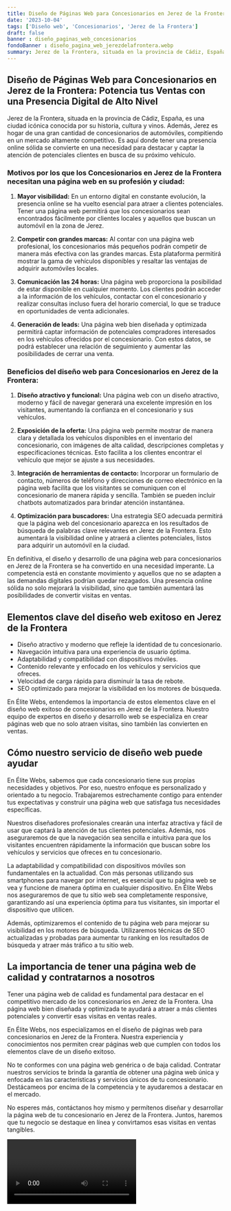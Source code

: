 ```yaml
---
title: Diseño de Páginas Web para Concesionarios en Jerez de la Frontera
date: '2023-10-04'
tags: ['Diseño web', 'Concesionarios', 'Jerez de la Frontera']
draft: false
banner : diseño_paginas_web_concesionarios
fondoBanner : diseño_pagina_web_jerezdelafrontera.webp
summary: Jerez de la Frontera, situada en la provincia de Cádiz, España, es una ciudad icónica conocida por su historia, cultura y vinos. Además, Jerez es hogar de una gran cantidad de concesionarios de automóviles, compitiendo en un mercado altamente competitivo. Es aquí donde tener una presencia online sólida se convierte en una necesidad para destacar y captar la atención de potenciales clientes en busca de su próximo vehículo.
---
```


## Diseño de Páginas Web para Concesionarios en Jerez de la Frontera: Potencia tus Ventas con una Presencia Digital de Alto Nivel

Jerez de la Frontera, situada en la provincia de Cádiz, España, es una ciudad icónica conocida por su historia, cultura y vinos. Además, Jerez es hogar de una gran cantidad de concesionarios de automóviles, compitiendo en un mercado altamente competitivo. Es aquí donde tener una presencia online sólida se convierte en una necesidad para destacar y captar la atención de potenciales clientes en busca de su próximo vehículo.

### Motivos por los que los Concesionarios en Jerez de la Frontera necesitan una página web en su profesión y ciudad:

1. **Mayor visibilidad:** En un entorno digital en constante evolución, la presencia online se ha vuelto esencial para atraer a clientes potenciales. Tener una página web permitirá que los concesionarios sean encontrados fácilmente por clientes locales y aquellos que buscan un automóvil en la zona de Jerez.

2. **Competir con grandes marcas:** Al contar con una página web profesional, los concesionarios más pequeños podrán competir de manera más efectiva con las grandes marcas. Esta plataforma permitirá mostrar la gama de vehículos disponibles y resaltar las ventajas de adquirir automóviles locales.

3. **Comunicación las 24 horas:** Una página web proporciona la posibilidad de estar disponible en cualquier momento. Los clientes podrán acceder a la información de los vehículos, contactar con el concesionario y realizar consultas incluso fuera del horario comercial, lo que se traduce en oportunidades de venta adicionales.

4. **Generación de leads:** Una página web bien diseñada y optimizada permitirá captar información de potenciales compradores interesados en los vehículos ofrecidos por el concesionario. Con estos datos, se podrá establecer una relación de seguimiento y aumentar las posibilidades de cerrar una venta.

### Beneficios del diseño web para Concesionarios en Jerez de la Frontera:

1. **Diseño atractivo y funcional:** Una página web con un diseño atractivo, moderno y fácil de navegar generará una excelente impresión en los visitantes, aumentando la confianza en el concesionario y sus vehículos.

2. **Exposición de la oferta:** Una página web permite mostrar de manera clara y detallada los vehículos disponibles en el inventario del concesionario, con imágenes de alta calidad, descripciones completas y especificaciones técnicas. Esto facilita a los clientes encontrar el vehículo que mejor se ajuste a sus necesidades.

3. **Integración de herramientas de contacto:** Incorporar un formulario de contacto, números de teléfono y direcciones de correo electrónico en la página web facilita que los visitantes se comuniquen con el concesionario de manera rápida y sencilla. También se pueden incluir chatbots automatizados para brindar atención instantánea.

4. **Optimización para buscadores:** Una estrategia SEO adecuada permitirá que la página web del concesionario aparezca en los resultados de búsqueda de palabras clave relevantes en Jerez de la Frontera. Esto aumentará la visibilidad online y atraerá a clientes potenciales, listos para adquirir un automóvil en la ciudad.

En definitiva, el diseño y desarrollo de una página web para concesionarios en Jerez de la Frontera se ha convertido en una necesidad imperante. La competencia está en constante movimiento y aquellos que no se adapten a las demandas digitales podrían quedar rezagados. Una presencia online sólida no solo mejorará la visibilidad, sino que también aumentará las posibilidades de convertir visitas en ventas.

<GifSeo />

<Cta />

## Elementos clave del diseño web exitoso en Jerez de la Frontera

- Diseño atractivo y moderno que refleje la identidad de tu concesionario.
- Navegación intuitiva para una experiencia de usuario óptima.
- Adaptabilidad y compatibilidad con dispositivos móviles.
- Contenido relevante y enfocado en los vehículos y servicios que ofreces.
- Velocidad de carga rápida para disminuir la tasa de rebote.
- SEO optimizado para mejorar la visibilidad en los motores de búsqueda.

En Élite Webs, entendemos la importancia de estos elementos clave en el diseño web exitoso de concesionarios en Jerez de la Frontera. Nuestro equipo de expertos en diseño y desarrollo web se especializa en crear páginas web que no solo atraen visitas, sino también las convierten en ventas.

## Cómo nuestro servicio de diseño web puede ayudar

En Élite Webs, sabemos que cada concesionario tiene sus propias necesidades y objetivos. Por eso, nuestro enfoque es personalizado y orientado a tu negocio. Trabajaremos estrechamente contigo para entender tus expectativas y construir una página web que satisfaga tus necesidades específicas.

Nuestros diseñadores profesionales crearán una interfaz atractiva y fácil de usar que captará la atención de tus clientes potenciales. Además, nos aseguraremos de que la navegación sea sencilla e intuitiva para que los visitantes encuentren rápidamente la información que buscan sobre los vehículos y servicios que ofreces en tu concesionario.

La adaptabilidad y compatibilidad con dispositivos móviles son fundamentales en la actualidad. Con más personas utilizando sus smartphones para navegar por internet, es esencial que tu página web se vea y funcione de manera óptima en cualquier dispositivo. En Élite Webs nos aseguraremos de que tu sitio web sea completamente responsive, garantizando así una experiencia óptima para tus visitantes, sin importar el dispositivo que utilicen.

Además, optimizaremos el contenido de tu página web para mejorar su visibilidad en los motores de búsqueda. Utilizaremos técnicas de SEO actualizadas y probadas para aumentar tu ranking en los resultados de búsqueda y atraer más tráfico a tu sitio web.

## La importancia de tener una página web de calidad y contratarnos a nosotros

Tener una página web de calidad es fundamental para destacar en el competitivo mercado de los concesionarios en Jerez de la Frontera. Una página web bien diseñada y optimizada te ayudará a atraer a más clientes potenciales y convertir esas visitas en ventas reales.

En Élite Webs, nos especializamos en el diseño de páginas web para concesionarios en Jerez de la Frontera. Nuestra experiencia y conocimientos nos permiten crear páginas web que cumplen con todos los elementos clave de un diseño exitoso.

No te conformes con una página web genérica o de baja calidad. Contratar nuestros servicios te brinda la garantía de obtener una página web única y enfocada en las características y servicios únicos de tu concesionario. Destácameos por encima de la competencia y te ayudaremos a destacar en el mercado.

No esperes más, contáctanos hoy mismo y permítenos diseñar y desarrollar la página web de tu concesionario en Jerez de la Frontera. Juntos, haremos que tu negocio se destaque en línea y convirtamos esas visitas en ventas tangibles.

<Video />

<CtaBot job='Concesionarios' city='Jerez de la Frontera'/>

<Gmaps query='Jerez de la Frontera+españa+maps' />